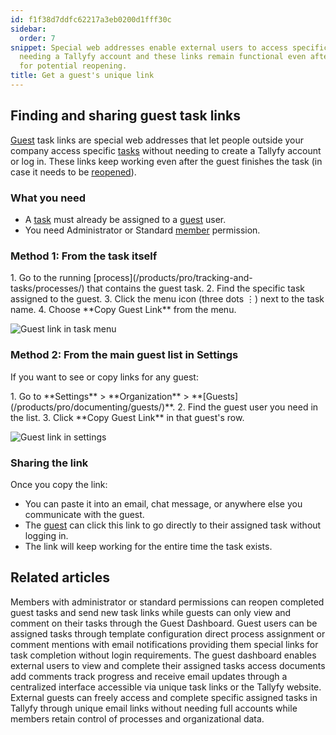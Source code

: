 ```yaml
---
id: f1f38d7ddfc62217a3eb0200d1fff30c
sidebar:
  order: 7
snippet: Special web addresses enable external users to access specific tasks without
  needing a Tallyfy account and these links remain functional even after task completion
  for potential reopening.
title: Get a guest's unique link
---
```



## Finding and sharing guest task links

[Guest](/products/pro/documenting/guests/) task links are special web addresses that let people outside your company access specific [tasks](/products/pro/tracking-and-tasks/tasks/) without needing to create a Tallyfy account or log in. These links keep working even after the guest finishes the task (in case it needs to be [reopened](/products/pro/documenting/guests/how-can-i-re-open-a-completed-guest-task/)).

### What you need
- A [task](/products/pro/tracking-and-tasks/tasks/) must already be assigned to a [guest](/products/pro/documenting/guests/) user.
- You need Administrator or Standard [member](/products/pro/documenting/members/) permission.

### Method 1: From the task itself

<Steps>
1. Go to the running [process](/products/pro/tracking-and-tasks/processes/) that contains the guest task.
2. Find the specific task assigned to the guest.
3. Click the menu icon (three dots ⋮) next to the task name.
4. Choose **Copy Guest Link** from the menu.
</Steps>

![Guest link in task menu](https://screenshots.tallyfy.com/tallyfy%2Fpro%2Fdesktop-light-copy-guest-link.png)

### Method 2: From the main guest list in Settings

If you want to see or copy links for any guest:

<Steps>
1. Go to **Settings** > **Organization** > **[Guests](/products/pro/documenting/guests/)**.
2. Find the guest user you need in the list.
3. Click **Copy Guest Link** in that guest's row.
</Steps>

![Guest link in settings](https://screenshots.tallyfy.com/tallyfy%2Fpro%2Fdesktop-light-copy-guest-link-from-settings.png)

### Sharing the link

Once you copy the link:
- You can paste it into an email, chat message, or anywhere else you communicate with the guest.
- The [guest](/products/pro/documenting/guests/) can click this link to go directly to their assigned task without logging in.
- The link will keep working for the entire time the task exists.


## Related articles
<CardGrid>
<LinkTitleCard header="<b>Guests > Re-open tasks as a guest</b>" href="/products/pro/documenting/guests/how-can-i-re-open-a-completed-guest-task/" > Members with administrator or standard permissions can reopen completed guest tasks and send new task links while guests can only view and comment on their tasks through the Guest Dashboard. </LinkTitleCard>
<LinkTitleCard header="<b>Guests > Assign tasks to guests</b>" href="/products/pro/documenting/guests/how-can-i-assign-tasks-to-guest-users-in-tallyfy/" > Guest users can be assigned tasks through template configuration direct process assignment or comment mentions with email notifications providing them special links for task completion without login requirements. </LinkTitleCard>
<LinkTitleCard header="<b>Guests > The guest view</b>" href="/products/pro/documenting/guests/how-can-guests-monitor-their-processes-on-tallyfy/" > The guest dashboard enables external users to view and complete their assigned tasks access documents add comments track progress and receive email updates through a centralized interface accessible via unique task links or the Tallyfy website. </LinkTitleCard>
<LinkTitleCard header="<b>Guests > What is a guest</b>" href="/products/pro/documenting/guests/what-is-a-guest/" > External guests can freely access and complete specific assigned tasks in Tallyfy through unique email links without needing full accounts while members retain control of processes and organizational data. </LinkTitleCard>
</CardGrid>